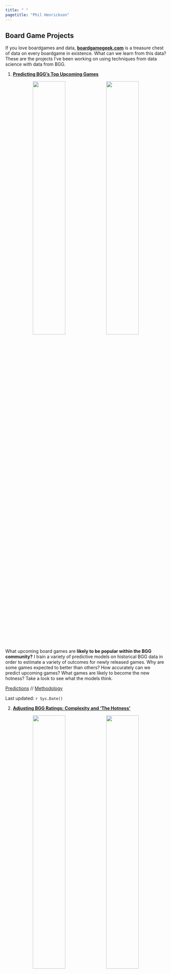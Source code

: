 ```yaml
---
title: " "
pagetitle: "Phil Henrickson"
---
```


## Board Game Projects {-}

If you love boardgames and data, [**boardgamegeek.com**](https://boardgamegeek.com) is a treasure chest of data on every boardgame in existence. What can we learn from this data? These are the projects I've been working on using techniques from data science with data from BGG.

1. [**Predicting BGG's Top Upcoming Games**](https://phenrickson.github.io/bgg_reports/upcoming_games_tables.html)

<center>

![](images/predicting_games.png){width=45%} ![](images/outcome_coefs.png){width=45%}

</center>

What upcoming board games are **likely to be popular within the BGG community?** I train a variety of predictive models on historical BGG data in order to estimate a variety of outcomes for newly released games. Why are some games expected to better than others? How accurately can we predict upcoming games? What games are likely to become the new hotness? Take a look to see what the models think.

[Predictions](https://phenrickson.github.io/bgg_reports/upcoming_games_tables.html) // [Methodology](https://phenrickson.github.io/bgg_reports/predicting_bgg_outcomes.html)

Last updated: `r Sys.Date()`

2. [**Adjusting BGG Ratings: Complexity and 'The Hotness'**](https://phenrickson.github.io/bgg_reports/adjusting_bgg_ratings.html)

<center>

![](images/averages_and_usersrated.png){width=45%} ![](images/hotness_adjusted.png){width=45%}

</center>

I use a variety techniques to make adjustments to the Geek rating on boardgamegeek.First, I compute **Complexity-Adjusted Ratings** in order to identify which games get the most bang for their complexity buck. I am not the first to develop the method for computing these ratings, which is a very simple statistical model, but I do use that method to keep a list of up-to-date complexity ratings based on my latest pull of games from BGG. Second, I amend the formula for the geek rating to place a greater weight on the popularity of the game, which I have found can mitigate a tendency of the geek ratings to skew towards the 'the hotness'.

[Rankings](https://phenrickson.github.io/bgg_reports/adjusted_ratings_table.html) // [Methodology](https://phenrickson.github.io/bgg_reports/adjusting_bgg_ratings.html)

3. [**Predicting User Collections, or How to Create an Artificial Shut Up and Sit Down**](https://phenrickson.github.io/bgg_reports/user_reports/Quinns_2020.html)

![](images/user_separation.png){width=45%} ![](images/user_predictions_table.png){width=45%}

"What upcoming games should I check out?"

Rather than trying to predict how the boardgamegeek community will rate a game, I train models at the individual user level to predict whether someone will be likely to add an upcoming game to their collection. This started as a project to [train a model to identify games for myself](https://phenrickson.github.io/bgg_reports/mrbananagrabber_2020.html), but then I realized that this could be extended to anyone with a boardgamegeek account and a decent number of games in their collection. 

I've run this analysis for a few prominent reviewers to see what upcoming games they're most likely to be interested in:

[Watch It Played](https://phenrickson.github.io/bgg_reports/user_reports/Watch_It_Played_2020.html)

[Mark Bigney (So Very Wrong About Games)](https://phenrickson.github.io/bgg_reports/user_reports/Gyges_2020.html)

[Richard Ham (rahdo)](https://phenrickson.github.io/bgg_reports/user_reports/rahdo_2020.html)

[Quinns (Shut Up and Sit Down, though his data is a bit out of date)](https://phenrickson.github.io/bgg_reports/user_reports/Quinns_2020.html)

[Zee Garcia (The Dice Tower)](https://phenrickson.github.io/bgg_reports/user_reports/ZeeGarcia_2020.html)

[me](https://phenrickson.github.io/bgg_reports/user_reports/mrbananagrabber_2020.html)

[my brother](https://phenrickson.github.io/bgg_reports/user_reports/GOBbluth89_2020.html)

<!-- 4. [**Finding Boardgame "Neighbors"**]() -->

